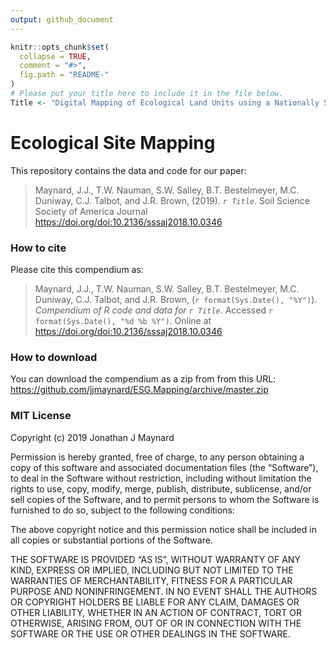 ```yaml
---
output: github_document
---
```


<!-- README.md is generated from README.Rmd. Please edit that file -->

```r
knitr::opts_chunk$set(
  collapse = TRUE,
  comment = "#>",
  fig.path = "README-"
)
# Please put your title here to include it in the file below. 
Title <- "Digital Mapping of Ecological Land Units using a Nationally Scalable Modeling Framework"
```

# Ecological Site Mapping

This repository contains the data and code for our paper:

> Maynard, J.J., T.W. Nauman, S.W. Salley, B.T. Bestelmeyer, M.C. Duniway, C.J. Talbot, and J.R. Brown, (2019). _`r Title`_. Soil Science Society of America Journal <https://doi.org/doi:10.2136/sssaj2018.10.0346>

### How to cite

Please cite this compendium as:

>  Maynard, J.J., T.W. Nauman, S.W. Salley, B.T. Bestelmeyer, M.C. Duniway, C.J. Talbot, and J.R. Brown, (`r format(Sys.Date(), "%Y")`). _Compendium of R code and data for `r Title`_. Accessed `r format(Sys.Date(), "%d %b %Y")`. Online at <https://doi.org/doi:10.2136/sssaj2018.10.0346>

### How to download

You can download the compendium as a zip from from this URL: <https://github.com/jjmaynard/ESG.Mapping/archive/master.zip>


### MIT License

Copyright (c) 2019 Jonathan J Maynard

Permission is hereby granted, free of charge, to any person obtaining a copy
of this software and associated documentation files (the "Software"), to deal
in the Software without restriction, including without limitation the rights
to use, copy, modify, merge, publish, distribute, sublicense, and/or sell
copies of the Software, and to permit persons to whom the Software is
furnished to do so, subject to the following conditions:

The above copyright notice and this permission notice shall be included in all
copies or substantial portions of the Software.

THE SOFTWARE IS PROVIDED "AS IS", WITHOUT WARRANTY OF ANY KIND, EXPRESS OR
IMPLIED, INCLUDING BUT NOT LIMITED TO THE WARRANTIES OF MERCHANTABILITY,
FITNESS FOR A PARTICULAR PURPOSE AND NONINFRINGEMENT. IN NO EVENT SHALL THE
AUTHORS OR COPYRIGHT HOLDERS BE LIABLE FOR ANY CLAIM, DAMAGES OR OTHER
LIABILITY, WHETHER IN AN ACTION OF CONTRACT, TORT OR OTHERWISE, ARISING FROM,
OUT OF OR IN CONNECTION WITH THE SOFTWARE OR THE USE OR OTHER DEALINGS IN THE
SOFTWARE.



